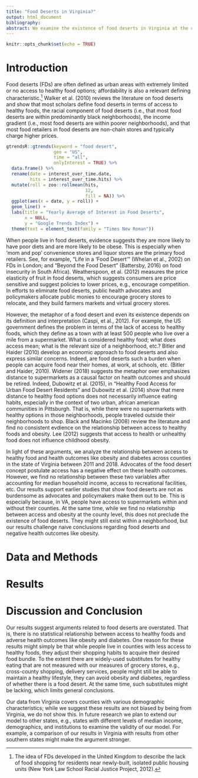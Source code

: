 ```yaml
---
title: "Food Deserts in Virginia?"
output: html_document
bibliography: 
abstract: We examine the existence of food deserts in Virginia at the county level from 2011 to 2018, and find little evidence that access to healthy food influences health outcomes like obesity and diabetes.
---
```


```r
knitr::opts_chunk$set(echo = TRUE)
```

# Introduction

Food deserts (FDs) are often defined as urban areas with extremely limited or no access to healthy food options; affordability is also a relevant defining characteristic.^[The idea of FDs developed in the United Kingdom to describe the lack of food shopping for residents near newly-built, isolated public housing units (New York Law School Racial Justice Project, 2012).] Walker et al. (2010) reviews the literature on food deserts and show that most scholars define food deserts in terms of access to healthy foods, the racial component of food deserts (i.e., that most food deserts are within predominantly black neighborhoods), the income gradient (i.e., most food deserts are within poorer neighborhoods), and that most food retailers in food deserts are non-chain stores and typically charge higher prices. 

```r
gtrendsR::gtrends(keyword = "food desert",
                  geo = "US",
                  time = "all", 
                  onlyInterest = TRUE) %>% 
  data.frame() %>% 
  rename(date = interest_over_time.date, 
         hits = interest_over_time.hits) %>% 
  mutate(roll = zoo::rollmean(hits, 
                              12, 
                              fill = NA)) %>% 
  ggplot(aes(x = date, y = roll)) +
  geom_line() +
  labs(title = "Yearly Average of Interest in Food Deserts",
       x = NULL,
       y = "Google Trends Index") +
  theme(text = element_text(family = "Times New Roman"))
```


When people live in food deserts, evidence suggests they are more likely to have poor diets and are more likely to be obese. This is especially when ‘mom and pop’ convenience stores and liquor stores are the primary food retailers. See, for example, “Life in a ‘Food Desert’” (Whelan et al., 2002) on FDs in London; and "Beyond the Food Desert” (Battersby, 2016) on food insecurity in South Africa). Weatherspoon, et al. (2012) measures the price elasticity of fruit in food deserts, which suggests consumers are price sensitive and suggest policies to lower prices, e.g., encourage competition. In efforts to eliminate food deserts, public health advocates and policymakers allocate public monies to encourage grocery stores to relocate, and they build farmers markets and virtual grocery stores. 

However, the metaphor of a food desert and even its existence depends on its definition and interpretation (Caspi, et al., 2012). For example, the US government defines the problem in terms of the lack of access to healthy foods, which they define as a town with at least 500 people who live over a mile from a supermarket. What is considered healthy food; what does access mean; what is the relevant size of a neighborhood, etc.? Bitler and Haider (2010) develop an economic approach to food deserts and also express similar concerns. Indeed, are food deserts such a burden when people can acquire food near their homes, at work, at schools, etc. (Bitler and Haider, 2010). Widener (2018) suggests the metaphor over emphasizes distance to supermarkets as a causal factor on health outcomes and should be retired. Indeed, Dubowitz et al. (2015), in “Healthy Food Access for Urban Food Desert Residents” and Dubowitz  et al. (2014) show that mere distance to healthy food options does not necessarily influence eating habits, especially in the context of two urban, african american communities in Pittsburgh. That is, while there were no supermarkets with healthy options in those neighborhoods, people traveled outside their neighborhoods to shop. Black and Macinko (2008) review the literature and find no consistent evdience on the relationship between access to healthy foods and obesity. Lee (2012) suggests that access to health or unhealthy food does not influence childhood obesity. 

In light of these arguments, we analyze the relationship between access to healthy food and health outcomes like obesity and diabetes across counties in the state of Virginia between 2011 and 2018. Advocates of the food desert concept postulate access has a negative effect on these health outcomes. However, we find no relationship between these two variables after accounting for median household income, access to recreational facilities, etc. Our results support earlier studies that show food deserts are not as burdensome as advocates and policymakers make them out to be. This is especially because, in VA, people have access to supermarkets within and without their counties. At the same time, while we find no relationship between access and obesity at the county level, this does not preclude the existence of food deserts. They might still exist within a neighborhood, but our results challenge naive conclusions regarding food deserts and negative health outcomes like obesity.

# Data and Methods

# Results

# Discussion and Conclusion

Our results suggest arguments related to food deserts are overstated. That is, there is no statistical relationship between access to healthy foods and adverse health outcomes like obesity and diabetes. One reason for these results might simply be that while people live in counties with less access to healthy foods, they adjust their shopping habits to acquire their desired food bundle. To the extent there are widely-used substitutes for healthy eating that are not measured with our measures of grocery stores, e.g., cross-county shopping, delivery services, people might still be able to maintain a healthy lifestyle, they can avoid obesity and diabetes, regardless of whether there is a food desert. At the same time, such substitutes might be lacking, which limits general conclusions. 

Our data from Virginia covers counties with various demographic characteristics; while we suggest these results are not biased by being from Virginia, we do not show this. In future research we plan to extend our model to other states, e.g., states with different levels of median income, demographics, and institutions to examine the validity of our model. For example, a comparison of our results in Virginia with results from other southern states might make the argument stronger. 